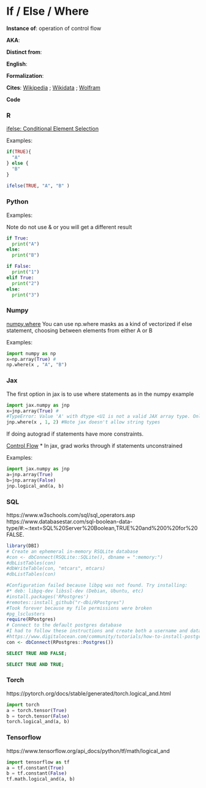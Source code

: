 # If / Else / Where


**Instance of**: operation of control flow

**AKA**: 

**Distinct from**: 

**English**: 

**Formalization**:

$$ 
$$

**Cites**: [Wikipedia](https://en.wikipedia.org/wiki/Conditional_(computer_programming)) ; [Wikidata]() ; [Wolfram]()

**Code**

::: panel-tabset

### R
[ifelse: Conditional Element Selection](https://www.rdocumentation.org/packages/base/versions/3.6.2/topics/ifelse)

Examples:

```r
if(TRUE){
  "A"
} else {
  "B"
}
  
ifelse(TRUE, "A", "B" )
```


### Python

[]()

Examples:

Note do not use & or you will get a different result

```python

if True:
  print("A")
else:
  print("B")


```

```python

if False:
  print("1")
elif True:
  print("2")
else:
  print("3")

```


### Numpy

[numpy.where](https://numpy.org/doc/stable/reference/generated/numpy.where.html)
You can use np.where masks as a kind of vectorized if else statement, choosing between elements from either A or B

Examples:

```python

import numpy as np
x=np.array(True) #
np.where(x , "A", "B")

```

### Jax

[]()

The first option in jax is to use where statements as in the numpy example

```python

import jax.numpy as jnp
x=jnp.array(True) #
#TypeError: Value 'A' with dtype <U1 is not a valid JAX array type. Only arrays of numeric types are supported by JAX.
jnp.where(x , 1, 2) #Note jax doesn't allow string types

```

If doing autograd if statements have more constraints.

[Control Flow](https://jax.readthedocs.io/en/latest/notebooks/Common_Gotchas_in_JAX.html#control-flow)
* In jax, grad works through if statements unconstrained

Examples:

```python
import jax.numpy as jnp
a=jnp.array(True)
b=jnp.array(False)
jnp.logical_and(a, b)
```


### SQL
https://www.w3schools.com/sql/sql_operators.asp
https://www.databasestar.com/sql-boolean-data-type/#:~:text=SQL%20Server%20Boolean,TRUE%20and%200%20for%20FALSE.
[]()

```r
library(DBI)
# Create an ephemeral in-memory RSQLite database
#con <- dbConnect(RSQLite::SQLite(), dbname = ":memory:")
#dbListTables(con)
#dbWriteTable(con, "mtcars", mtcars)
#dbListTables(con)

#Configuration failed because libpq was not found. Try installing:
#* deb: libpq-dev libssl-dev (Debian, Ubuntu, etc)
#install.packages('RPostgres')
#remotes::install_github("r-dbi/RPostgres")
#Took forever because my file permissions were broken
#pg_lsclusters
require(RPostgres)
# Connect to the default postgres database
#I had to follow these instructions and create both a username and database that matched my ubuntu name
#https://www.digitalocean.com/community/tutorials/how-to-install-postgresql-on-ubuntu-20-04-quickstart
con <- dbConnect(RPostgres::Postgres())

```

```sql
SELECT TRUE AND FALSE;
```
```sql
SELECT TRUE AND TRUE;
```

### Torch

https://pytorch.org/docs/stable/generated/torch.logical_and.html

```python
import torch
a = torch.tensor(True)
b = torch.tensor(False)
torch.logical_and(a, b)

```

:::

### Tensorflow

https://www.tensorflow.org/api_docs/python/tf/math/logical_and

```python
import tensorflow as tf
a = tf.constant(True)
b = tf.constant(False)
tf.math.logical_and(a, b)

```
